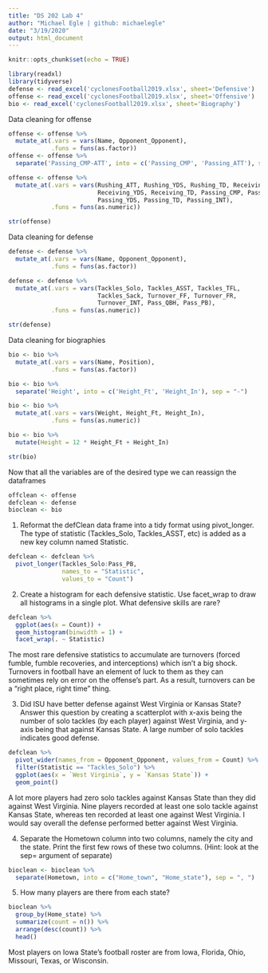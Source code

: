 ```yaml
---
title: "DS 202 Lab 4"
author: "Michael Egle | github: michaelegle"
date: "3/19/2020"
output: html_document
---
```


```r
knitr::opts_chunk$set(echo = TRUE)
```

```r
library(readxl)
library(tidyverse)
defense <- read_excel('cyclonesFootball2019.xlsx', sheet='Defensive')
offense <- read_excel('cyclonesFootball2019.xlsx', sheet='Offensive')
bio <- read_excel('cyclonesFootball2019.xlsx', sheet='Biography')
```


Data cleaning for offense
```r
offense <- offense %>%
  mutate_at(.vars = vars(Name, Opponent_Opponent),
            .funs = funs(as.factor))
offense <- offense %>%
  separate('Passing_CMP-ATT', into = c('Passing_CMP', 'Passing_ATT'), sep = '-\r\n')

offense <- offense %>%
  mutate_at(.vars = vars(Rushing_ATT, Rushing_YDS, Rushing_TD, Receiving_REC,
                         Receiving_YDS, Receiving_TD, Passing_CMP, Passing_ATT,
                         Passing_YDS, Passing_TD, Passing_INT),
            .funs = funs(as.numeric))
```

```r
str(offense)
```

Data cleaning for defense
```r
defense <- defense %>%
  mutate_at(.vars = vars(Name, Opponent_Opponent),
            .funs = funs(as.factor))

defense <- defense %>%
  mutate_at(.vars = vars(Tackles_Solo, Tackles_ASST, Tackles_TFL,
                         Tackles_Sack, Turnover_FF, Turnover_FR,
                         Turnover_INT, Pass_QBH, Pass_PB),
            .funs = funs(as.numeric))
```

```r
str(defense)
```

Data cleaning for biographies

```r
bio <- bio %>%
  mutate_at(.vars = vars(Name, Position),
            .funs = funs(as.factor))

bio <- bio %>%
  separate('Height', into = c('Height_Ft', 'Height_In'), sep = "-")

bio <- bio %>%
  mutate_at(.vars = vars(Weight, Height_Ft, Height_In),
            .funs = funs(as.numeric))

bio <- bio %>%
  mutate(Height = 12 * Height_Ft + Height_In)
```

```r
str(bio)
```

Now that all the variables are of the desired type we can reassign the dataframes
```r
offclean <- offense
defclean <- defense
bioclean <- bio
```

1. Reformat the defClean data frame into a tidy format using pivot_longer. The type of statistic (Tackles_Solo, Tackles_ASST, etc) is added as a new key column named Statistic.

```r
defclean <- defclean %>%
  pivot_longer(Tackles_Solo:Pass_PB,
               names_to = "Statistic",
               values_to = "Count")
```

2. Create a histogram for each defensive statistic. Use facet_wrap to draw all histograms in a single plot. What defensive skills are rare?

```r
defclean %>%
  ggplot(aes(x = Count)) +
  geom_histogram(binwidth = 1) +
  facet_wrap(. ~ Statistic)
```

The most rare defensive statistics to accumulate are turnovers (forced fumble, fumble recoveries, and interceptions) which isn't a big shock. Turnovers in football have an element of luck to them as they can sometimes rely on error on the offense's part. As a result, turnovers can be a "right place, right time" thing.

3. Did ISU have better defense against West Virginia or Kansas State? Answer this question by creating a scatterplot with x-axis being the number of solo tackles (by each player) against West Virginia, and y-axis being that against Kansas State. A large number of solo tackles indicates good defense.

```r
defclean %>%
  pivot_wider(names_from = Opponent_Opponent, values_from = Count) %>%
  filter(Statistic == "Tackles_Solo") %>%
  ggplot(aes(x = `West Virginia`, y = `Kansas State`)) +
  geom_point()
```

A lot more players had zero solo tackles against Kansas State than they did against West Virginia. Nine players recorded at least one solo tackle against Kansas State, whereas ten recorded at least one against West Virginia. I would say overall the defense performed better against West Virginia.

4. Separate the Hometown column into two columns, namely the city and the state. Print the first few rows of these two columns. (Hint: look at the sep= argument of separate)

```r
bioclean <- bioclean %>%
  separate(Hometown, into = c("Home_town", "Home_state"), sep = ", ")
```

5. How many players are there from each state?

```r
bioclean %>%
  group_by(Home_state) %>%
  summarize(count = n()) %>%
  arrange(desc(count)) %>%
  head()
```

Most players on Iowa State's football roster are from Iowa, Florida, Ohio, Missouri, Texas, or Wisconsin.